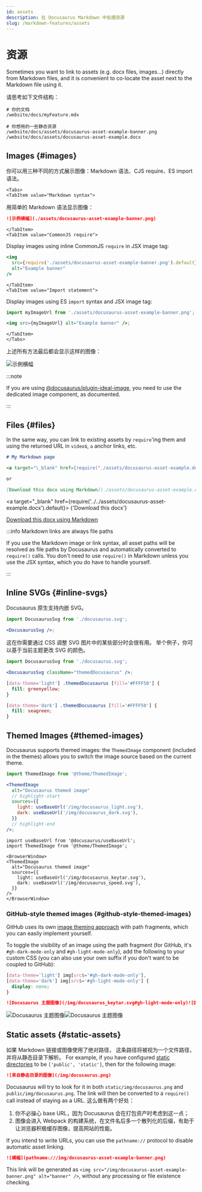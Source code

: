 ```yaml
---
id: assets
description: 在 Docusaurus Markdown 中处理资源
slug: /markdown-features/assets
---
```


# 资源


Sometimes you want to link to assets (e.g. docx files, images...) directly from Markdown files, and it is convenient to co-locate the asset next to the Markdown file using it.

请思考如下文件结构：

```
# 你的文档
/website/docs/myFeature.mdx

# 你想用的一些静态资源
/website/docs/assets/docusaurus-asset-example-banner.png
/website/docs/assets/docusaurus-asset-example.docx
```

## Images {#images}

你可以用三种不同的方式展示图像：Markdown 语法、CJS require、ES import 语法。

```mdx-code-block
<Tabs>
<TabItem value="Markdown syntax">
```

用简单的 Markdown 语法显示图像：

```md
![示例横幅](./assets/docusaurus-asset-example-banner.png)
```

```mdx-code-block
</TabItem>
<TabItem value="CommonJS require">
```

Display images using inline CommonJS `require` in JSX image tag:

```jsx
<img
  src={require('./assets/docusaurus-asset-example-banner.png').default}
  alt="Example banner"
/>
```

```mdx-code-block
</TabItem>
<TabItem value="Import statement">
```

Display images using ES `import` syntax and JSX image tag:

```jsx
import myImageUrl from './assets/docusaurus-asset-example-banner.png';

<img src={myImageUrl} alt="Example banner" />;
```

```mdx-code-block
</TabItem>
</Tabs>
```

上述所有方法最后都会显示这样的图像：

<BrowserWindow>

![示例横幅](../../assets/docusaurus-asset-example-banner.png)

</BrowserWindow>

:::note

If you are using [@docusaurus/plugin-ideal-image](../../api/plugins/plugin-ideal-image.mdx), you need to use the dedicated image component, as documented.

:::

## Files {#files}

In the same way, you can link to existing assets by `require`'ing them and using the returned URL in `video`s, `a` anchor links, etc.

```md
# My Markdown page

<a target="\_blank" href={require('./assets/docusaurus-asset-example.docx').default}> Download this docx </a>

or

[Download this docx using Markdown](./assets/docusaurus-asset-example.docx)
```

<BrowserWindow>

<a
  target="_blank"
  href={require('../../assets/docusaurus-asset-example.docx').default}>
  {'Download this docx'}
</a>

[Download this docx using Markdown](../../assets/docusaurus-asset-example.docx)

</BrowserWindow>

:::info Markdown links are always file paths

If you use the Markdown image or link syntax, all asset paths will be resolved as file paths by Docusaurus and automatically converted to `require()` calls. You don't need to use `require()` in Markdown unless you use the JSX syntax, which you do have to handle yourself.

:::

## Inline SVGs {#inline-svgs}

Docusaurus 原生支持内嵌 SVG。

```jsx
import DocusaurusSvg from './docusaurus.svg';

<DocusaurusSvg />;
```

<BrowserWindow>


<DocusaurusSvg />

</BrowserWindow>

这在你需要通过 CSS 调整 SVG 图片中的某些部分时会很有用。 举个例子，你可以基于当前主题更改 SVG 的颜色。

```jsx
import DocusaurusSvg from './docusaurus.svg';

<DocusaurusSvg className="themedDocusaurus" />;
```

```css
[data-theme='light'] .themedDocusaurus [fill='#FFFF50'] {
  fill: greenyellow;
}

[data-theme='dark'] .themedDocusaurus [fill='#FFFF50'] {
  fill: seagreen;
}
```

<BrowserWindow>
  <DocusaurusSvg className="themedDocusaurus" />
</BrowserWindow>

## Themed Images {#themed-images}

Docusaurus supports themed images: the `ThemedImage` component (included in the themes) allows you to switch the image source based on the current theme.

```jsx
import ThemedImage from '@theme/ThemedImage';

<ThemedImage
  alt="Docusaurus themed image"
  // highlight-start
  sources={{
    light: useBaseUrl('/img/docusaurus_light.svg'),
    dark: useBaseUrl('/img/docusaurus_dark.svg'),
  }}
  // highlight-end
/>;
```

```mdx-code-block
import useBaseUrl from '@docusaurus/useBaseUrl';
import ThemedImage from '@theme/ThemedImage';

<BrowserWindow>
<ThemedImage
  alt="Docusaurus themed image"
  sources={{
    light: useBaseUrl('/img/docusaurus_keytar.svg'),
    dark: useBaseUrl('/img/docusaurus_speed.svg'),
  }}
/>
</BrowserWindow>
```

### GitHub-style themed images {#github-style-themed-images}

GitHub uses its own [image theming approach](https://github.blog/changelog/2021-11-24-specify-theme-context-for-images-in-markdown/) with path fragments, which you can easily implement yourself.

To toggle the visibility of an image using the path fragment (for GitHub, it's `#gh-dark-mode-only` and `#gh-light-mode-only`), add the following to your custom CSS (you can also use your own suffix if you don't want to be coupled to GitHub):

```css title="src/css/custom.css"
[data-theme='light'] img[src$='#gh-dark-mode-only'],
[data-theme='dark'] img[src$='#gh-light-mode-only'] {
  display: none;
}
```

```md
![Docusaurus 主题图像](/img/docusaurus_keytar.svg#gh-light-mode-only)![Docusaurus 主题图像](/img/docusaurus_speed.svg#gh-dark-mode-only)
```

<BrowserWindow>

![Docusaurus 主题图像](/img/docusaurus_keytar.svg#gh-light-mode-only)![Docusaurus 主题图像](/img/docusaurus_speed.svg#gh-dark-mode-only)

</BrowserWindow>

## Static assets {#static-assets}

如果 Markdown 链接或图像使用了绝对路径， 这条路径将被视为一个文件路径，并将从静态目录下解析。 For example, if you have configured [static directories](../../static-assets.mdx) to be `['public', 'static']`, then for the following image:

```md title="my-doc.md"
![来自静态目录的图像](/img/docusaurus.png)
```

Docusaurus will try to look for it in both `static/img/docusaurus.png` and `public/img/docusaurus.png`. The link will then be converted to a `require()` call instead of staying as a URL. 这么做有两个好处：

1. 你不必操心 base URL，因为 Docusaurus 会在打包资产时考虑到这一点；
2. 图像会进入 Webpack 的构建系统，在文件名后多一个散列化的后缀，有助于让浏览器积极缓存图像，提高网站的性能。

If you intend to write URLs, you can use the `pathname://` protocol to disable automatic asset linking.

```md
![横幅](pathname:///img/docusaurus-asset-example-banner.png)
```

This link will be generated as `<img src="/img/docusaurus-asset-example-banner.png" alt="banner" />`, without any processing or file existence checking.
